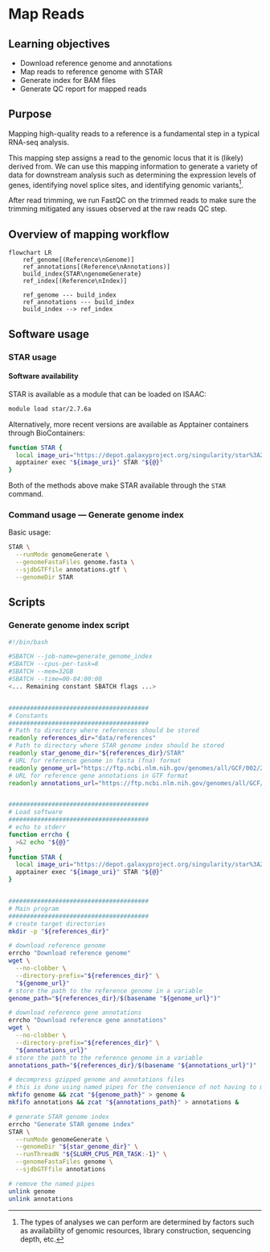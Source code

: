 # Map Reads

## Learning objectives

- Download reference genome and annotations
- Map reads to reference genome with STAR
- Generate index for BAM files
- Generate QC report for mapped reads

## Purpose

Mapping high-quality reads to a reference is a fundamental step in a typical RNA-seq analysis.

This mapping step assigns a read to the genomic locus that it is (likely) derived from.
We can use this mapping information to generate a variety of data for downstream analysis such as determining the expression levels of genes, identifying novel splice sites, and identifying genomic variants[^1].

After read trimming, we run FastQC on the trimmed reads to make sure the trimming mitigated any issues observed at the raw reads QC step.

[^1]: The types of analyses we can perform are determined by factors such as availability of genomic resources, library construction, sequencing depth, etc.

## Overview of mapping workflow

```mermaid
flowchart LR
    ref_genome[(Reference\nGenome)]
    ref_annotations[(Reference\nAnnotations)]
    build_index{STAR\ngenomeGenerate}
    ref_index[(Reference\nIndex)]

    ref_genome --- build_index
    ref_annotations --- build_index
    build_index --> ref_index
```

## Software usage

### STAR usage

#### Software availability

STAR is available as a module that can be loaded on ISAAC:

``` .bash
module load star/2.7.6a
```


Alternatively, more recent versions are available as Apptainer containers through BioContainers:

```.bash
function STAR {
  local image_uri="https://depot.galaxyproject.org/singularity/star%3A2.7.11b--h43eeafb_1"
  apptainer exec "${image_uri}" STAR "${@}"
}
```


Both of the methods above make STAR available through the `STAR` command.


### Command usage --- Generate genome index

Basic usage:

``` .bash
STAR \
  --runMode genomeGenerate \
  --genomeFastaFiles genome.fasta \
  --sjdbGTFfile annotations.gtf \
  --genomeDir STAR
```


## Scripts

### Generate genome index script

``` .bash
#!/bin/bash

#SBATCH --job-name=generate_genome_index
#SBATCH --cpus-per-task=8
#SBATCH --mem=32GB
#SBATCH --time=00-04:00:00
<... Remaining constant SBATCH flags ...>


#######################################
# Constants
#######################################
# Path to directory where references should be stored
readonly references_dir="data/references"
# Path to directory where STAR genome index should be stored
readonly star_genome_dir="${references_dir}/STAR"
# URL for reference genome in fasta (fna) format
readonly genome_url="https://ftp.ncbi.nlm.nih.gov/genomes/all/GCF/002/263/795/GCF_002263795.3_ARS-UCD2.0/GCF_002263795.3_ARS-UCD2.0_genomic.fna.gz"
# URL for reference gene annotations in GTF format
readonly annotations_url="https://ftp.ncbi.nlm.nih.gov/genomes/all/GCF/002/263/795/GCF_002263795.3_ARS-UCD2.0/GCF_002263795.3_ARS-UCD2.0_genomic.gtf.gz"


#######################################
# Load software
#######################################
# echo to stderr
function errcho {
  >&2 echo "${@}"
}
function STAR {
  local image_uri="https://depot.galaxyproject.org/singularity/star%3A2.7.11b--h43eeafb_1"
  apptainer exec "${image_uri}" STAR "${@}"
}


#######################################
# Main program
#######################################
# create target directories
mkdir -p "${references_dir}"

# download reference genome
errcho "Download reference genome"
wget \
  --no-clobber \
  --directory-prefix="${references_dir}" \
  "${genome_url}"
# store the path to the reference genome in a variable
genome_path="${references_dir}/$(basename "${genome_url}")"

# download reference gene annotations
errcho "Download reference gene annotations"
wget \
  --no-clobber \
  --directory-prefix="${references_dir}" \
  "${annotations_url}"
# store the path to the reference genome in a variable
annotations_path="${references_dir}/$(basename "${annotations_url}")"

# decompress gzipped genome and annotations files
# this is done using named pipes for the convenience of not having to manage uncompressed files
mkfifo genome && zcat "${genome_path}" > genome &
mkfifo annotations && zcat "${annotations_path}" > annotations &

# generate STAR genome index
errcho "Generate STAR genome index"
STAR \
  --runMode genomeGenerate \
  --genomeDir "${star_genome_dir}" \
  --runThreadN "${SLURM_CPUS_PER_TASK:-1}" \
  --genomeFastaFiles genome \
  --sjdbGTFfile annotations

# remove the named pipes
unlink genome
unlink annotations
```
